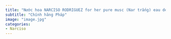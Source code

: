 ```yaml
---
title: "Nước hoa NARCISO RODRIGUEZ for her pure musc (Nar trắng) eau de parfum"
subtitle: "Chính hãng Pháp"
image: "image.jpg"
categories:
- Narciso
---
```

